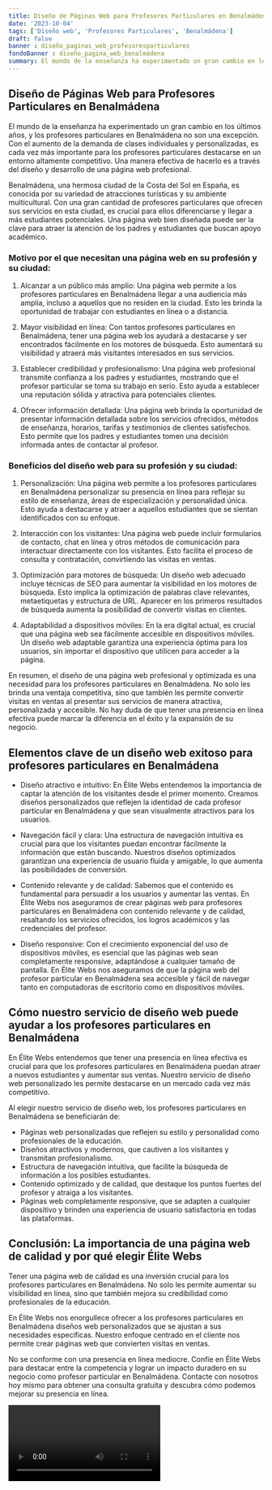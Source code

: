 ```yaml
---
title: Diseño de Páginas Web para Profesores Particulares en Benalmádena
date: '2023-10-04'
tags: ['Diseño web', 'Profesores Particulares', 'Benalmádena']
draft: false
banner : diseño_paginas_web_profesoresparticulares
fondoBanner : diseño_pagina_web_benalmádena
summary: El mundo de la enseñanza ha experimentado un gran cambio en los últimos años, y los profesores particulares en Benalmádena no son una excepción. Con el aumento de la demanda de clases individuales y personalizadas, es cada vez más importante para los profesores particulares destacarse en un entorno altamente competitivo. Una manera efectiva de hacerlo es a través del diseño y desarrollo de una página web profesional.
---
```


## Diseño de Páginas Web para Profesores Particulares en Benalmádena

El mundo de la enseñanza ha experimentado un gran cambio en los últimos años, y los profesores particulares en Benalmádena no son una excepción. Con el aumento de la demanda de clases individuales y personalizadas, es cada vez más importante para los profesores particulares destacarse en un entorno altamente competitivo. Una manera efectiva de hacerlo es a través del diseño y desarrollo de una página web profesional.

Benalmádena, una hermosa ciudad de la Costa del Sol en España, es conocida por su variedad de atracciones turísticas y su ambiente multicultural. Con una gran cantidad de profesores particulares que ofrecen sus servicios en esta ciudad, es crucial para ellos diferenciarse y llegar a más estudiantes potenciales. Una página web bien diseñada puede ser la clave para atraer la atención de los padres y estudiantes que buscan apoyo académico.

### Motivo por el que necesitan una página web en su profesión y su ciudad:

1. Alcanzar a un público más amplio: Una página web permite a los profesores particulares en Benalmádena llegar a una audiencia más amplia, incluso a aquellos que no residen en la ciudad. Esto les brinda la oportunidad de trabajar con estudiantes en línea o a distancia.

2. Mayor visibilidad en línea: Con tantos profesores particulares en Benalmádena, tener una página web los ayudará a destacarse y ser encontrados fácilmente en los motores de búsqueda. Esto aumentará su visibilidad y atraerá más visitantes interesados en sus servicios.

3. Establecer credibilidad y profesionalismo: Una página web profesional transmite confianza a los padres y estudiantes, mostrando que el profesor particular se toma su trabajo en serio. Esto ayuda a establecer una reputación sólida y atractiva para potenciales clientes.

4. Ofrecer información detallada: Una página web brinda la oportunidad de presentar información detallada sobre los servicios ofrecidos, métodos de enseñanza, horarios, tarifas y testimonios de clientes satisfechos. Esto permite que los padres y estudiantes tomen una decisión informada antes de contactar al profesor.

### Beneficios del diseño web para su profesión y su ciudad:

1. Personalización: Una página web permite a los profesores particulares en Benalmádena personalizar su presencia en línea para reflejar su estilo de enseñanza, áreas de especialización y personalidad única. Esto ayuda a destacarse y atraer a aquellos estudiantes que se sientan identificados con su enfoque.

2. Interacción con los visitantes: Una página web puede incluir formularios de contacto, chat en línea y otros métodos de comunicación para interactuar directamente con los visitantes. Esto facilita el proceso de consulta y contratación, convirtiendo las visitas en ventas.

3. Optimización para motores de búsqueda: Un diseño web adecuado incluye técnicas de SEO para aumentar la visibilidad en los motores de búsqueda. Esto implica la optimización de palabras clave relevantes, metaetiquetas y estructura de URL. Aparecer en los primeros resultados de búsqueda aumenta la posibilidad de convertir visitas en clientes.

4. Adaptabilidad a dispositivos móviles: En la era digital actual, es crucial que una página web sea fácilmente accesible en dispositivos móviles. Un diseño web adaptable garantiza una experiencia óptima para los usuarios, sin importar el dispositivo que utilicen para acceder a la página.

En resumen, el diseño de una página web profesional y optimizada es una necesidad para los profesores particulares en Benalmádena. No solo les brinda una ventaja competitiva, sino que también les permite convertir visitas en ventas al presentar sus servicios de manera atractiva, personalizada y accesible. No hay duda de que tener una presencia en línea efectiva puede marcar la diferencia en el éxito y la expansión de su negocio.

<GifSeo />

<Cta />

## Elementos clave de un diseño web exitoso para profesores particulares en Benalmádena

- Diseño atractivo e intuitivo: En Élite Webs entendemos la importancia de captar la atención de los visitantes desde el primer momento. Creamos diseños personalizados que reflejen la identidad de cada profesor particular en Benalmádena y que sean visualmente atractivos para los usuarios.

- Navegación fácil y clara: Una estructura de navegación intuitiva es crucial para que los visitantes puedan encontrar fácilmente la información que están buscando. Nuestros diseños optimizados garantizan una experiencia de usuario fluida y amigable, lo que aumenta las posibilidades de conversión.

- Contenido relevante y de calidad: Sabemos que el contenido es fundamental para persuadir a los usuarios y aumentar las ventas. En Élite Webs nos aseguramos de crear páginas web para profesores particulares en Benalmádena con contenido relevante y de calidad, resaltando los servicios ofrecidos, los logros académicos y las credenciales del profesor.

- Diseño responsive: Con el crecimiento exponencial del uso de dispositivos móviles, es esencial que las páginas web sean completamente responsive, adaptándose a cualquier tamaño de pantalla. En Élite Webs nos aseguramos de que la página web del profesor particular en Benalmádena sea accesible y fácil de navegar tanto en computadoras de escritorio como en dispositivos móviles.

## Cómo nuestro servicio de diseño web puede ayudar a los profesores particulares en Benalmádena

En Élite Webs entendemos que tener una presencia en línea efectiva es crucial para que los profesores particulares en Benalmádena puedan atraer a nuevos estudiantes y aumentar sus ventas. Nuestro servicio de diseño web personalizado les permite destacarse en un mercado cada vez más competitivo.

Al elegir nuestro servicio de diseño web, los profesores particulares en Benalmádena se beneficiarán de:

- Páginas web personalizadas que reflejen su estilo y personalidad como profesionales de la educación.
- Diseños atractivos y modernos, que cautiven a los visitantes y transmitan profesionalismo.
- Estructura de navegación intuitiva, que facilite la búsqueda de información a los posibles estudiantes.
- Contenido optimizado y de calidad, que destaque los puntos fuertes del profesor y atraiga a los visitantes.
- Páginas web completamente responsive, que se adapten a cualquier dispositivo y brinden una experiencia de usuario satisfactoria en todas las plataformas.

## Conclusión: La importancia de una página web de calidad y por qué elegir Élite Webs

Tener una página web de calidad es una inversión crucial para los profesores particulares en Benalmádena. No solo les permite aumentar su visibilidad en línea, sino que también mejora su credibilidad como profesionales de la educación.

En Élite Webs nos enorgullece ofrecer a los profesores particulares en Benalmádena diseños web personalizados que se ajustan a sus necesidades específicas. Nuestro enfoque centrado en el cliente nos permite crear páginas web que convierten visitas en ventas.

No se conforme con una presencia en línea mediocre. Confíe en Élite Webs para destacar entre la competencia y lograr un impacto duradero en su negocio como profesor particular en Benalmádena. Contacte con nosotros hoy mismo para obtener una consulta gratuita y descubra cómo podemos mejorar su presencia en línea.

<Video />

<CtaBot job='Profesores Particulares' city='Benalmádena'/>

<Gmaps query='Benalmádena+españa+maps' />